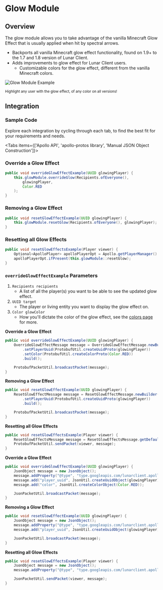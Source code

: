 
# Glow Module

## Overview

The glow module allows you to take advantage of the vanilla Minecraft Glow Effect that is usually applied when hit by spectral arrows.

-   Backports all vanilla Minecraft glow effect functionality, found on 1.9+ to the 1.7 and 1.8 version of Lunar Client.
-   Adds improvements to glow effect for Lunar Client users.
    -   Customizable colors for the glow effect, different from the vanilla Minecraft colors.

![Glow Module Example](https://i.imgur.com/Ra3r363.png#center)

<div style={{ textAlign: "center" }}>
    <small>Highlight any user with the glow effect, of any color on all versions!</small>
</div>

## Integration

### Sample Code
Explore each integration by cycling through each tab, to find the best fit for your requirements and needs.

<Tabs items={['Apollo API', 'apollo-protos library', 'Manual JSON Object Construction']}>

<Tab>

### Override a Glow Effect

```java
public void overrideGlowEffectExample(UUID glowingPlayer) {
    this.glowModule.overrideGlow(Recipients.ofEveryone(),
        glowingPlayer,
        Color.RED
    );
}
```

### Removing a Glow Effect

```java
public void resetGlowEffectExample(UUID glowingPlayer) {
    this.glowModule.resetGlow(Recipients.ofEveryone(), glowingPlayer);
}
```

### Resetting all Glow Effects

```java
public void resetGlowEffectsExample(Player viewer) {
    Optional<ApolloPlayer> apolloPlayerOpt = Apollo.getPlayerManager().getPlayer(viewer.getUniqueId());
    apolloPlayerOpt.ifPresent(this.glowModule::resetGlow);
}
```

### `overrideGlowEffectExample` Parameters

1. `Recipients recipients`
   - A list of all the player(s) you want to be able to see the updated glow effect.
2. `UUID target`
   - The player or living entity you want to display the glow effect on.
3. `Color glowColor`
   - How you'll dictate the color of the glow effect, see the [colors page](/apollo/developers/utilities/colors) for more.

</Tab>

<Tab>

**Override a Glow Effect**

```java
public void overrideGlowEffectExample(UUID glowingPlayer) {
    OverrideGlowEffectMessage message = OverrideGlowEffectMessage.newBuilder()
        .setPlayerUuid(ProtobufUtil.createUuidProto(glowingPlayer))
        .setColor(ProtobufUtil.createColorProto(Color.RED))
        .build();

    ProtobufPacketUtil.broadcastPacket(message);
}
```

**Removing a Glow Effect**

```java
public void resetGlowEffectExample(UUID glowingPlayer) {
    ResetGlowEffectMessage message = ResetGlowEffectMessage.newBuilder()
        .setPlayerUuid(ProtobufUtil.createUuidProto(glowingPlayer))
        .build();

    ProtobufPacketUtil.broadcastPacket(message);
}
```

**Resetting all Glow Effects**

```java
public void resetGlowEffectsExample(Player viewer) {
    ResetGlowEffectsMessage message = ResetGlowEffectsMessage.getDefaultInstance();
    ProtobufPacketUtil.sendPacket(viewer, message);
}
```

</Tab>

<Tab>

**Override a Glow Effect**

```java
public void overrideGlowEffectExample(UUID glowingPlayer) {
    JsonObject message = new JsonObject();
    message.addProperty("@type", "type.googleapis.com/lunarclient.apollo.glow.v1.OverrideGlowEffectMessage");
    message.add("player_uuid", JsonUtil.createUuidObject(glowingPlayer));
    message.add("color", JsonUtil.createColorObject(Color.RED));

    JsonPacketUtil.broadcastPacket(message);
}
```

**Removing a Glow Effect**

```java
public void resetGlowEffectExample(UUID glowingPlayer) {
    JsonObject message = new JsonObject();
    message.addProperty("@type", "type.googleapis.com/lunarclient.apollo.glow.v1.ResetGlowEffectMessage");
    message.add("player_uuid", JsonUtil.createUuidObject(glowingPlayer));

    JsonPacketUtil.broadcastPacket(message);
}
```

**Resetting all Glow Effects**

```java
public void resetGlowEffectsExample(Player viewer) {
    JsonObject message = new JsonObject();
    message.addProperty("@type", "type.googleapis.com/lunarclient.apollo.glow.v1.ResetGlowEffectsMessage");

    JsonPacketUtil.sendPacket(viewer, message);
}
```

</Tab>

</Tabs>

